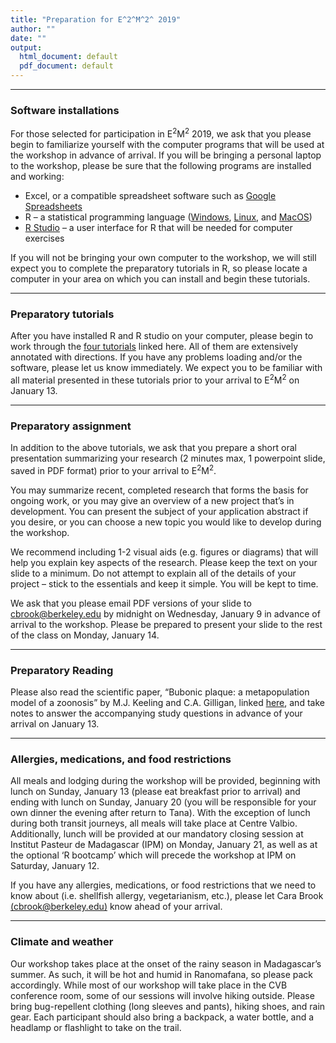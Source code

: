 ```yaml
---
title: "Preparation for E^2^M^2^ 2019"
author: ""
date: ""
output:
  html_document: default
  pdf_document: default
---
```


---

### **Software installations**

For those selected for participation in E^2^M^2^ 2019, we ask that you please begin to familiarize yourself with the computer programs that will be used at the workshop in advance of arrival. If you will be bringing a personal laptop to the workshop, please be sure that the following programs are installed and working:

* Excel, or a compatible spreadsheet software such as [Google Spreadsheets](https://docs.google.com/spreadsheets/u/0/)
* R – a statistical programming language ([Windows](https://cran.r-project.org/bin/windows/base/), [Linux](https://cran.r-project.org/bin/linux/), and [MacOS](https://cran.r-project.org/bin/macosx/))
* [R Studio](https://www.rstudio.com/products/rstudio/download/) – a user interface for R that will be needed for computer exercises

If you will not be bringing your own computer to the workshop, we will still expect you to complete the preparatory tutorials in R, so please locate a computer in your area on which you can install and begin these tutorials.

---

### **Preparatory tutorials**

After you have installed R and R studio on your computer, please begin to work through the [four tutorials](E2M2-2018/E2M2_R_tutorials.zip) linked here. All of them are extensively annotated with directions. If you have any problems loading and/or the software, please let us know immediately. We expect you to be familiar with all material presented in these tutorials prior to your arrival to E^2^M^2^ on January 13.

---

### **Preparatory assignment**

In addition to the above tutorials, we ask that you prepare a short oral presentation summarizing your research (2 minutes max, 1 powerpoint slide, saved in PDF format) prior to your arrival to E^2^M^2^.

You may summarize recent, completed research that forms the basis for ongoing work, or you may give an overview of a new project that’s in development. You can present the subject of your application abstract if you desire, or you can choose a new topic you would like to develop during the workshop.

We recommend including 1-2 visual aids (e.g. figures or diagrams) that will help you explain key aspects of the research. Please keep the text on your slide to a minimum. Do not attempt to explain all of the details of your project – stick to the essentials and keep it simple. You will be kept to time.

We ask that you please email PDF versions of your slide to [cbrook@berkeley.edu](cbrook@berkeley.edu) by midnight on Wednesday, January 9 in advance of arrival to the workshop. Please be prepared to present your slide to the rest of the class on Monday, January 14.

---

### **Preparatory Reading**

Please also read the scientific paper, “Bubonic plaque: a metapopulation model of a zoonosis” by M.J. Keeling and C.A. Gilligan, linked [here](E2M2-2018/E2M2_Readings.zip), and take notes to answer the accompanying study questions in advance of your arrival on January 13.


---

### **Allergies, medications, and food restrictions**

All meals and lodging during the workshop will be provided, beginning with lunch on Sunday, January 13 (please eat breakfast prior to arrival) and ending with lunch on Sunday, January 20 (you will be responsible for your own dinner the evening after return to Tana). With the exception of lunch during both transit journeys, all meals will take place at Centre Valbio. Additionally, lunch will be provided at our mandatory closing session at Institut Pasteur de Madagascar (IPM) on Monday, January 21, as well as at the optional 'R bootcamp' which will precede the workshop at IPM on Saturday, January 12.

If you have any allergies, medications, or food restrictions that we need to know about (i.e. shellfish allergy, vegetarianism, etc.), please let Cara Brook [(cbrook@berkeley.edu)](cbrook@berkeley.edu) know ahead of your arrival.


---

### **Climate and weather**

Our workshop takes place at the onset of the rainy season in Madagascar’s summer. As such, it will be hot and humid in Ranomafana, so please pack accordingly. While most of our workshop will take place in the CVB conference room, some of our sessions will involve hiking outside. Please bring bug-repellent clothing (long sleeves and pants), hiking shoes, and rain gear. Each participant should also bring a backpack, a water bottle, and a headlamp or flashlight to take on the trail.